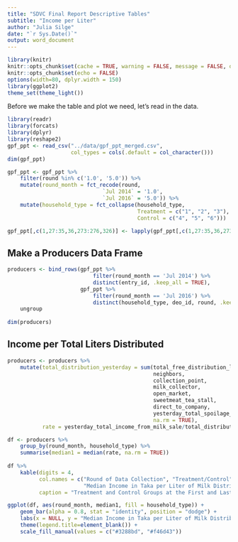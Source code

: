 ```yaml
---
title: "SDVC Final Report Descriptive Tables"
subtitle: "Income per Liter"
author: "Julia Silge"
date: "`r Sys.Date()`"
output: word_document
---
```


```r
library(knitr)
knitr::opts_chunk$set(cache = TRUE, warning = FALSE, message = FALSE, dpi = 180)
knitr::opts_chunk$set(echo = FALSE)
options(width=80, dplyr.width = 150)
library(ggplot2)
theme_set(theme_light())
```

Before we make the table and plot we need, let's read in the data.

```r
library(readr)
library(forcats)
library(dplyr)
library(reshape2)
gpf_ppt <- read_csv("../data/gpf_ppt_merged.csv", 
                    col_types = cols(.default = col_character()))
dim(gpf_ppt)

gpf_ppt <- gpf_ppt %>%
    filter(round %in% c('1.0', '5.0')) %>%
    mutate(round_month = fct_recode(round,
                              `Jul 2014` = '1.0',
                              `Jul 2016` = '5.0')) %>%
    mutate(household_type = fct_collapse(household_type,
                                         Treatment = c("1", "2", "3"),
                                         Control = c("4", "5", "6")))

gpf_ppt[,c(1,27:35,36,273:276,326)] <- lapply(gpf_ppt[,c(1,27:35,36,273:276,326)], as.numeric)
```

## Make a Producers Data Frame

```r
producers <- bind_rows(gpf_ppt %>% 
                           filter(round_month == 'Jul 2014') %>% 
                           distinct(entry_id, .keep_all = TRUE),
                       gpf_ppt %>%
                           filter(round_month == 'Jul 2016') %>%
                           distinct(household_type, deo_id, round, .keep_all = TRUE)) %>%
    ungroup
                    
dim(producers)    
```

## Income per Total Liters Distributed


```r
producers <- producers %>%
    mutate(total_distribution_yesterday = sum(total_free_distribution_ltr,
                                              neighbors,
                                              collection_point,
                                              milk_collector,
                                              open_market,
                                              sweetmeat_tea_stall,
                                              direct_to_company,
                                              yesterday_total_spoilage_ltr,
                                              na.rm = TRUE),
           rate = yesterday_total_income_from_milk_sale/total_distribution_yesterday)
```

```r
df <- producers %>% 
    group_by(round_month, household_type) %>% 
    summarise(median1 = median(rate, na.rm = TRUE))
 
df %>%
    kable(digits = 4,
          col.names = c("Round of Data Collection", "Treatment/Control",
                        "Median Income in Taka per Liter of Milk Distributed"),
          caption = "Treatment and Control Groups at the First and Last Data Collection Rounds")

ggplot(df, aes(round_month, median1, fill = household_type)) +
    geom_bar(alpha = 0.8, stat = "identity", position = "dodge") +
    labs(x = NULL, y = "Median Income in Taka per Liter of Milk Distributed") +
    theme(legend.title=element_blank()) +
    scale_fill_manual(values = c("#3288bd", "#f46d43"))

```

